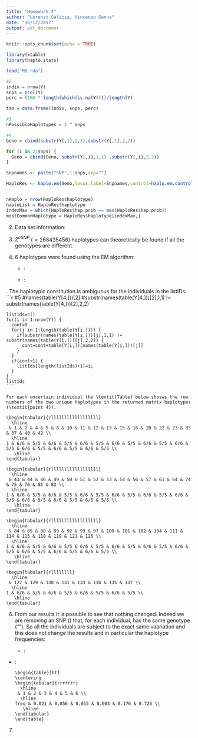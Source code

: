 ```yaml
---
title: "Homework 4"
author: "Lorenzo Galizia, Vincenzo Genna"
date: "16/12/2017"
output: pdf_document
---
```


```r
knitr::opts_chunk$set(echo = TRUE)
```


```r
library(xtable)
library(haplo.stats)
```

```r
load("MB.rda")

#2
indiv = nrow(Y)
snps = ncol(Y)
perc = (100 * length(which(is.na(Y))))/length(Y)

tab = data.frame(indiv, snps, perc)

#3
nPossibleHaplotypes = 2 ^ snps

#4
Geno = cbind(substr(Y[,1],1,1),substr(Y[,1],2,2))

for (i in 2:snps) {
  Geno = cbind(Geno, substr(Y[,i],1,1) ,substr(Y[,i],2,2))
}

Snpnames <- paste("SNP",1:snps,sep="")

HaploRes <- haplo.em(Geno,locus.label=Snpnames,control=haplo.em.control(min.posterior=1e-3))


nHaplo = nrow(HaploRes$haplotype)
haploList = HaploRes$haplotype
indexMax = which(HaploRes$hap.prob == max(HaploRes$hap.prob))
mostCommonHaplotype = HaploRes$haplotype[indexMax,]
```


2. Data set information:  

\begin{table}[ht]
\centering
\begin{tabular}{rrrr}
  \hline
 & Individuals & SNPs & Missing data(\%)\\ 
  \hline
 & 139 &  28 & 39.54 \\ 
   \hline
\end{tabular}
\end{table}


3. $2^{nSNP}$ ($=268435456$) haplotypes can theoretically be found if all the genotypes are different.  

4. 6 haplotypes were found using the EM algorithm:  
    + \underline{List}:
        
        \begin{tabular}{rllllllllll}
          \hline
         & SNP1 & SNP2 & SNP3 & SNP4 & SNP5 & SNP6 & SNP7 & SNP8 & SNP9 & SNP10 \\ 
          \hline
        1 & C & A & A & C & C & A & G & T & A & G \\ 
          2 & T & A & A & C & C & A & G & C & G & G \\ 
          3 & T & A & A & C & C & A & G & C & G & G \\ 
          4 & T & A & A & C & C & A & G & T & A & G \\ 
          5 & T & A & G & G & C & A & G & T & A & G \\ 
          6 & T & C & A & C & C & A & C & T & A & A \\ 
           \hline
        \end{tabular}
        
        \begin{tabular}{rlllllllll}
          \hline
         & SNP11 & SNP12 & SNP13 & SNP14 & SNP15 & SNP16 & SNP17 & SNP18 & SNP19 \\ 
          \hline
        1 & C & G & C & C & A & A & C & C & C \\ 
          2 & C & A & A & T & G & G & T & C & T \\ 
          3 & C & A & A & T & G & G & T & C & T \\ 
          4 & C & A & A & T & G & A & C & C & T \\ 
          5 & C & G & C & C & A & A & C & C & C \\ 
          6 & T & G & C & C & A & A & C & A & C \\ 
           \hline
        \end{tabular}
        
        
        \begin{tabular}{rlllllllll}
          \hline
         & SNP20 & SNP21 & SNP22 & SNP23 & SNP24 & SNP25 & SNP26 & SNP27 & SNP28 \\ 
          \hline
        1 & C & G & C & C & C & C & A & C & T \\ 
          2 & C & A & T & T & C & C & A & C & T \\ 
          3 & C & G & C & T & C & C & A & C & T \\ 
          4 & C & G & C & T & C & C & A & C & T \\ 
          5 & C & G & C & C & C & C & A & C & T \\ 
          6 & G & G & C & C & C & C & A & C & T \\ 
           \hline
        \end{tabular}
        
    + \underline{Most common haplotype}:  
    
            
        \begin{tabular}{rllllllllll}
          \hline
         & SNP1 & SNP2 & SNP3 & SNP4 & SNP5 & SNP6 & SNP7 & SNP8 & SNP9 & SNP10 \\ 
          \hline
        6 & T & C & A & C & C & A & C & T & A & A \\ 
           \hline
        \end{tabular}
        
        
        \begin{tabular}{rlllllllll}
          \hline
         & SNP11 & SNP12 & SNP13 & SNP14 & SNP15 & SNP16 & SNP17 & SNP18 & SNP19 \\ 
          \hline
        6 & T & G & C & C & A & A & C & A & C \\ 
           \hline
        \end{tabular}
        
        
        \begin{tabular}{rlllllllll}
          \hline
         & SNP20 & SNP21 & SNP22 & SNP23 & SNP24 & SNP25 & SNP26 & SNP27 & SNP28 \\ 
          \hline
        6 & G & G & C & C & C & C & A & C & T \\ 
           \hline
        \end{tabular}  

\newpage    
5. The haplotypic constitution is ambiguous for the individuals in the listIDs: 
    ```r
    #5
    #names(table(Y[4,]))[2]
    #substr(names(table(Y[4,]))[2],1,1) != substr(names(table(Y[4,]))[2],2,2)
    
    listIds=c()
    for(i in 1:nrow(Y)) {
      cont=0
      for(j in 1:length(table(Y[i,]))) {
        if(substr(names(table(Y[i,]))[j],1,1) != substr(names(table(Y[i,]))[j],2,2)) {
          cont=cont+table(Y[i,])[names(table(Y[i,]))[j]]
        }
      }
      if(cont>1) {
        listIds[length(listIds)+1]=i;
      }
    }
    listIds
    ```
    
    For each uncertain individual the \textit{Table} below shosws the row numbers of the two unique haplotypes in the returned matrix haplotypes (\textit{point 4}).
    
    \begin{tabular}{rllllllllllllllllll}
      \hline
     & 1 & 2 & 4 & 5 & 8 & 10 & 11 & 12 & 13 & 15 & 16 & 20 & 22 & 23 & 35 & 37 & 40 & 42 \\ 
      \hline
    1 & 6/6 & 5/5 & 6/6 & 5/5 & 6/6 & 5/5 & 6/6 & 5/5 & 6/6 & 5/5 & 6/6 & 5/5 & 6/6 & 5/5 & 6/6 & 5/5 & 6/6 & 5/5 \\ 
       \hline
    \end{tabular}
    
    \begin{tabular}{rllllllllllllllllll}
      \hline
     & 43 & 44 & 46 & 49 & 50 & 51 & 52 & 53 & 54 & 56 & 57 & 61 & 64 & 74 & 75 & 76 & 81 & 83 \\ 
      \hline
    1 & 6/6 & 5/5 & 6/6 & 5/5 & 6/6 & 5/5 & 6/6 & 5/5 & 6/6 & 5/5 & 6/6 & 5/5 & 6/6 & 5/5 & 6/6 & 5/5 & 6/6 & 5/5 \\ 
       \hline
    \end{tabular}   
    
    \begin{tabular}{rllllllllllllllllll}
      \hline
     & 84 & 85 & 88 & 89 & 92 & 93 & 97 & 100 & 101 & 102 & 104 & 111 & 114 & 115 & 118 & 119 & 121 & 126 \\ 
      \hline
    1 & 6/6 & 5/5 & 6/6 & 5/5 & 6/6 & 5/5 & 6/6 & 5/5 & 6/6 & 5/5 & 6/6 & 5/5 & 6/6 & 5/5 & 6/6 & 5/5 & 6/6 & 5/5 \\ 
       \hline
    \end{tabular}
    
    \begin{tabular}{rllllllll}
      \hline
     & 127 & 129 & 130 & 131 & 133 & 134 & 135 & 137 \\ 
      \hline
    1 & 6/6 & 5/5 & 6/6 & 5/5 & 6/6 & 5/5 & 6/6 & 5/5 \\ 
       \hline
    \end{tabular}


6. From our results it is possible to see that nothing changed. Indeed we are removing an SNP (\textit{rs5999890}) that, for each individual, has the same genotype ("\textit{CC}"). So all the individuals are subject to the exact same vaariation and this does not change the results and in particular the haplotype frequencies:  
    + \underline{List}:
        
        \begin{tabular}{rllllllllll}
          \hline
         & SNP1 & SNP2 & SNP3 & SNP4 & SNP5 & SNP6 & SNP7 & SNP8 & SNP9 & SNP10 \\ 
          \hline
        1 & C & A & A & C & A & G & T & A & G & C \\ 
          2 & T & A & A & C & A & G & C & G & G & C \\ 
          3 & T & A & A & C & A & G & C & G & G & C \\ 
          4 & T & A & A & C & A & G & T & A & G & C \\ 
          5 & T & A & G & G & A & G & T & A & G & C \\ 
          6 & T & C & A & C & A & C & T & A & A & T \\ 
           \hline
        \end{tabular}
        
        \begin{tabular}{rlllllllll}
          \hline
         & SNP11 & SNP12 & SNP13 & SNP14 & SNP15 & SNP16 & SNP17 & SNP18 & SNP19 \\ 
          \hline
        1 & G & C & C & A & A & C & C & C & C \\ 
          2 & A & A & T & G & G & T & C & T & C \\ 
          3 & A & A & T & G & G & T & C & T & C \\ 
          4 & A & A & T & G & A & C & C & T & C \\ 
          5 & G & C & C & A & A & C & C & C & C \\ 
          6 & G & C & C & A & A & C & A & C & G \\ 
           \hline
        \end{tabular}
        
        
        \begin{tabular}{rllllllll}
          \hline
         & SNP20 & SNP21 & SNP22 & SNP23 & SNP24 & SNP25 & SNP26 & SNP27 \\ 
          \hline
        1 & G & C & C & C & C & A & C & T \\ 
          2 & A & T & T & C & C & A & C & T \\ 
          3 & G & C & T & C & C & A & C & T \\ 
          4 & G & C & T & C & C & A & C & T \\ 
          5 & G & C & C & C & C & A & C & T \\ 
          6 & G & C & C & C & C & A & C & T \\ 
           \hline
        \end{tabular}
        
  + \underline{Haplotype frequencies}:  
    
        \begin{table}[ht]
        \centering
        \begin{tabular}{rrrrrrr}
          \hline
         & 1 & 2 & 3 & 4 & 5 & 6 \\ 
          \hline
        freq & 0.021 & 0.056 & 0.015 & 0.003 & 0.176 & 0.726 \\ 
           \hline
        \end{tabular}
        \end{table}
        
7. 
